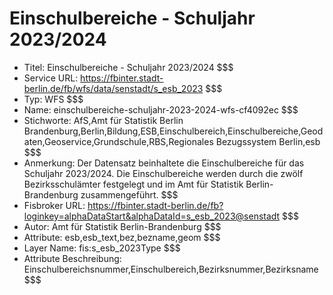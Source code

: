 # Einschulbereiche - Schuljahr 2023/2024
- Titel: Einschulbereiche - Schuljahr 2023/2024 $$$
- Service URL: https://fbinter.stadt-berlin.de/fb/wfs/data/senstadt/s_esb_2023 $$$
- Typ: WFS $$$
- Name: einschulbereiche-schuljahr-2023-2024-wfs-cf4092ec $$$
- Stichworte: AfS,Amt für Statistik Berlin Brandenburg,Berlin,Bildung,ESB,Einschulbereich,Einschulbereiche,Geodaten,Geoservice,Grundschule,RBS,Regionales Bezugssystem Berlin,esb $$$
- Anmerkung: Der Datensatz beinhaltete die Einschulbereiche für das Schuljahr 2023/2024. Die Einschulbereiche werden durch die zwölf Bezirksschulämter festgelegt und im Amt für Statistik Berlin-Brandenburg zusammengeführt. $$$
- Fisbroker URL: https://fbinter.stadt-berlin.de/fb?loginkey=alphaDataStart&alphaDataId=s_esb_2023@senstadt $$$
- Autor: Amt für Statistik Berlin-Brandenburg $$$
- Attribute: esb,esb_text,bez,bezname,geom $$$
- Layer Name: fis:s_esb_2023Type $$$
- Attribute Beschreibung: Einschulbereichsnummer,Einschulbereich,Bezirksnummer,Bezirksname $$$
